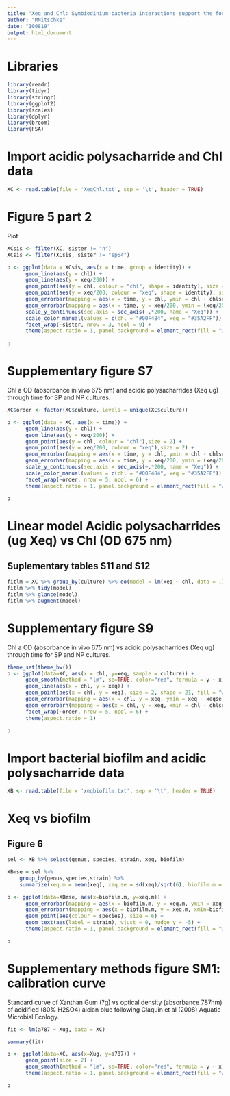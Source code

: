 ```yaml
---
title: "Xeq and Chl: Symbiodinium-bacteria interactions support the formation of calcifying biofilms""
author: "MNitschke"
date: "100819"
output: html_document
---
```


# Libraries

```r
library(readr)
library(tidyr)
library(stringr)
library(ggplot2)
library(scales)
library(dplyr)
library(broom)
library(FSA)
```

# Import acidic polysacharride and Chl data

```r
XC <- read.table(file = 'XeqChl.txt', sep = '\t', header = TRUE)
```

# Figure 5 part 2

Plot

```r
XCsis <- filter(XC, sister != "n")
XCsis <- filter(XCsis, sister != "sp64")

p <- ggplot(data = XCsis, aes(x = time, group = identity)) +
      geom_line(aes(y = chl)) +
      geom_line(aes(y = xeq/200)) +
      geom_point(aes(y = chl, colour = "chl", shape = identity), size = 3.5) +
      geom_point(aes(y = xeq/200, colour = "xeq", shape = identity), size = 3.5) +
      geom_errorbar(mapping = aes(x = time, y = chl, ymin = chl - chlse, ymax = chl + chlse), width = 0.2) +
      geom_errorbar(mapping = aes(x = time, y = xeq/200, ymin = (xeq/200) - (xeqse/200), ymax = (xeq/200) + (xeqse/200)), width = 0.2) +
      scale_y_continuous(sec.axis = sec_axis(~.*200, name = "Xeq")) +
      scale_color_manual(values = c(chl = "#00F484", xeq = "#35A2FF")) +
      facet_wrap(~sister, nrow = 3, ncol = 9) +
      theme(aspect.ratio = 1, panel.background = element_rect(fill = "white"), panel.grid.major = element_blank(), panel.grid.minor = element_blank())
      
p
```

# Supplementary figure S7

Chl a OD (absorbance in vivo 675 nm) and acidic polysacharrides (Xeq ug) through time for SP and NP cultures.

```r
XC$order <- factor(XC$culture, levels = unique(XC$culture))

p <- ggplot(data = XC, aes(x = time)) +
      geom_line(aes(y = chl)) +
      geom_line(aes(y = xeq/200)) +
      geom_point(aes(y = chl, colour = "chl"),size = 2) +
      geom_point(aes(y = xeq/200, colour = "xeq"),size = 2) +
      geom_errorbar(mapping = aes(x = time, y = chl, ymin = chl - chlse, ymax = chl + chlse), width = 0.1) +
      geom_errorbar(mapping = aes(x = time, y = xeq/200, ymin = (xeq/200) - (xeqse/200), ymax = (xeq/200) + (xeqse/200)), width = 0.1) +
      scale_y_continuous(sec.axis = sec_axis(~.*200, name = "Xeq")) +
      scale_color_manual(values = c(chl = "#00F484", xeq = "#35A2FF")) +
      facet_wrap(~order, nrow = 5, ncol = 6) +
      theme(aspect.ratio = 1, panel.background = element_rect(fill = "white"), panel.grid.major = element_blank(), panel.grid.minor = element_blank())
      
p
```

# Linear model Acidic polysacharrides (ug Xeq) vs Chl (OD 675 nm)

## Suplementary tables S11 and S12

```r
fitlm = XC %>% group_by(culture) %>% do(model = lm(xeq ~ chl, data = .))
fitlm %>% tidy(model)
fitlm %>% glance(model)
fitlm %>% augment(model)
```

# Supplementary figure S9

Chl a OD (absorbance in vivo 675 nm) vs acidic polysacharrides (Xeq ug) through time for SP and NP cultures.

```r
theme_set(theme_bw())
p <- ggplot(data=XC, aes(x = chl, y=xeq, sample = culture)) +
      geom_smooth(method = "lm", se=TRUE, color="red", formula = y ~ x) +
      geom_line(aes(x = chl, y = xeq)) +
      geom_point(aes(x = chl, y = xeq), size = 2, shape = 21, fill = "white") +
      geom_errorbar(mapping = aes(x = chl, y = xeq, ymin = xeq - xeqse, ymax = xeq + xeqse),width=0.01) +
      geom_errorbarh(mapping = aes(x = chl, y = xeq, xmin = chl - chlse, xmax = chl + chlse, height=2)) +
      facet_wrap(~order, nrow = 5, ncol = 6) +
      theme(aspect.ratio = 1)
      
p
```

# Import bacterial biofilm and acidic polysacharride data

```r
XB <- read.table(file = 'xeqbiofilm.txt', sep = '\t', header = TRUE)
```

# Xeq vs biofilm

## Figure 6

```r
sel <- XB %>% select(genus, species, strain, xeq, biofilm)

XBmse = sel %>%
    group_by(genus,species,strain) %>%
    summarize(xeq.m = mean(xeq), xeq.se = sd(xeq)/sqrt(6), biofilm.m = mean(biofilm), biofilm.se = sd(biofilm)/sqrt(6))

p <- ggplot(data=XBmse, aes(x=biofilm.m, y=xeq.m)) +
      geom_errorbar(mapping = aes(x = biofilm.m, y = xeq.m, ymin = xeq.m-xeq.se, ymax = xeq.m + xeq.se),width = 0.01) +
      geom_errorbarh(mapping = aes(x = biofilm.m, y = xeq.m, xmin=biofilm.m-biofilm.se, xmax=biofilm.m+biofilm.se),height=0.8) +
      geom_point(aes(colour = species), size = 6) +
      geom_text(aes(label = strain), vjust = 0, nudge_y = -5) +
      theme(aspect.ratio = 1, panel.background = element_rect(fill = "white"), panel.grid.major = element_blank(), panel.grid.minor = element_blank())

p
```

# Supplementary methods figure SM1: calibration curve

Standard curve of Xanthan Gum (?g) vs optical density (absorbance 787nm) of acidified (80% H2SO4) alcian blue following Claquin et al (2008) Aquatic Microbial Ecology.

```r
fit <- lm(a787 ~ Xug, data = XC)

summary(fit)

p <- ggplot(data=XC, aes(x=Xug, y=a787)) +
      geom_point(size = 2) +
      geom_smooth(method = "lm", se=TRUE, color="red", formula = y ~ x) +
      theme(aspect.ratio = 1, panel.background = element_rect(fill = "white"), panel.grid.major = element_blank(), panel.grid.minor = element_blank())

p
```

